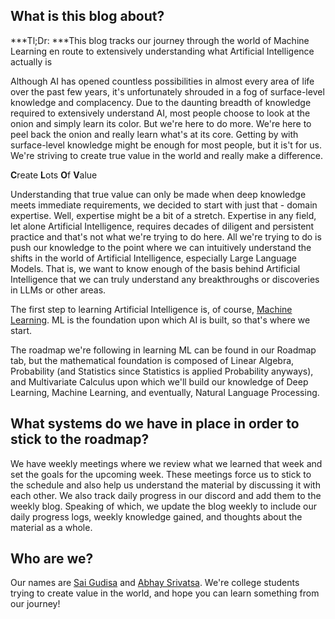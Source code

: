 ## What is this blog about?

***Tl;Dr: ***This blog tracks our journey through the world of Machine Learning en route to extensively understanding what Artificial Intelligence actually is

Although AI has opened countless possibilities in almost every area of life over the past few years, 
it's unfortunately shrouded in a fog of surface-level knowledge and complacency. Due to the
daunting breadth of knowledge required to extensively understand AI, most people choose to look at the onion and simply learn its color.
But we're here to do more. We're here to peel back the onion and really learn what's at its core. 
Getting by with surface-level knowledge might be enough for most people, but it is't for us. We're striving to create true value in the world and really make a difference.

<span className="text-amber"><strong>C</strong></span>reate <span className="text-amber"><strong>L</strong></span>ots <span className="text-amber"><strong>O</strong></span>f <span className="text-amber"><strong>V</strong></span>alue

Understanding that true value can only be made when deep knowledge meets immediate requirements,
we decided to start with just that - domain expertise. Well, expertise might be a bit of a stretch.
Expertise in any field, let alone Artificial Intelligence, requires decades of diligent and persistent
practice and that's not what we're trying to do here. All we're trying to do is push our knowledge to the point where we can intuitively understand the
shifts in the world of Artificial Intelligence, especially Large Language Models. That is, we want to know enough of the basis behind
Artificial Intelligence that we can truly understand any breakthroughs or discoveries in LLMs or other areas.

The first step to learning Artificial Intelligence is, of course, <ins>Machine Learning</ins>. ML is the foundation
upon which AI is built, so that's where we start. 

The roadmap we're following in learning ML can be found in our Roadmap tab, but the mathematical foundation
is composed of Linear Algebra, Probability (and Statistics since Statistics is applied Probability anyways),
and Multivariate Calculus upon which we'll build our knowledge of Deep Learning, Machine Learning, and eventually, Natural Language Processing.

## What systems do we have in place in order to stick to the roadmap?

We have weekly meetings where we review what we learned that week and set the goals for the upcoming week. These meetings force us to stick
to the schedule and also help us understand the material by discussing it with each other. We also track daily progress in our discord and add them to the weekly blog. 
Speaking of which, we update the blog weekly to include our daily progress logs, weekly knowledge gained, and thoughts about the material as a whole. 

## Who are we?

Our names are [Sai Gudisa](http://saigudisa6.github.io/personal_website) and [Abhay Srivatsa](https://www.abhaysrivatsa.com/). We're college students
trying to create value in the world, and hope you can learn something from our journey!
